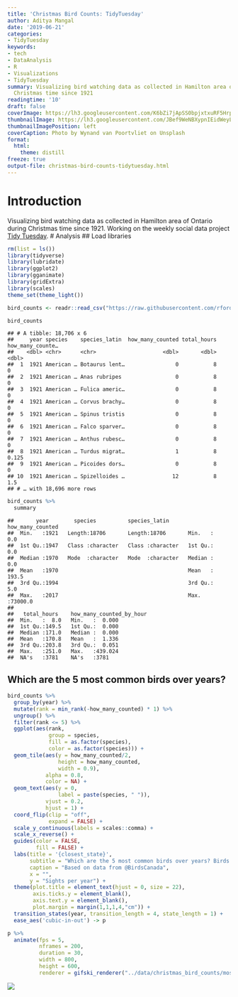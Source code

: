 ```yaml
---
title: 'Christmas Bird Counts: TidyTuesday'
author: Aditya Mangal
date: '2019-06-21'
categories:
- TidyTuesday
keywords:
- tech
- DataAnalysis
- R
- Visualizations
- TidyTuesday
summary: Visualizing bird watching data as collected in Hamilton area of Ontario during
  Christmas time since 1921
readingtime: '10'
draft: false
coverImage: https://lh3.googleusercontent.com/K6bZi7jApSS0bpjxtxuRF5HrpBw5YLUDiWlnVFrIhjY3Wqzrt6PzprlbEzRjDLZ11sStS6eISkmeg6nk44ZVV-X4g4ZFYx3QO7njbWd_NfEg_89NjdKOU__H9qWTbotQe34RmZyZd3_cw5UK00Fmf3LbTQnlUpmIam5EIy9T9m-Yweq09kxPPmjKTQmuZxx3wDzfNFgBHJ5B_FjQ4_NHnKnsWWHcjnR9TXrZ6GHtYt0sNSiMVvFki1KsTO3qxtl6Ecas-PrNgC8cXgiqp-Oe_U56KavqjDyyKmMEOJRRbi1SurquuqyLyCuZqWJQabQx4EXOMVwf53RoC38juXtfZZnpM6YAPnPdaWhjGXS1IcR7jXFelru9QGaPk_qTgc7l_3ysvStoig8Xfzbae2TTVK8z9YepwoT_JmbWIpmpTvr9ad6qMngMq6LPy-hAV4dvYDif4u3b3GY4pz68qKPfd0W1BnA7a7HG0iBIMsAhkd9lWhH629M6_p4FUNW1fm9pIzItMp9BIqZoe7ECmqmJgAdZTtXvTUY9B5rJC7Yazh5JKeuF3Q9dgx9u2kEq9YDk5GOD5ULkBv5cDNTBL9B-0KAvLkaagqGXhuHzFDTJvqssUEBHUdNeeNZBuEllc_6KhGkL_FXV4n-TJF3sWmpwkBExY8y7Px1n2_OGZvSY6jcIR_VTKtpYh_spyQtu-KNTwfvXW6BgyckPWQQekz0VqX3OaA=w2748-h1832-no
thumbnailImage: https://lh3.googleusercontent.com/JBef9WeNBXypnIEidWeyLQWwPMmTT2NYPn-OLjNQT-NojT-Zj8OhH6sWDL2I06vlj3SFkq_GrTGcvhcr6hFKlwQz0YBYManmFUJBw3XqgLkILgEjAe_NdS-_iV0RlZfoJwOk4U6NsqBsL1973fy25T6NAsq1jyYGaeNss_WJNQhlGn_zufeVMEAPuPZkRqKUokmxtfQH_ILk2sAJngfRREH-pJ-50y0WAP4Ex3s0eOrQ0QIH7zFO1sAoiuObvmBJtjW3aukky4zGAAwNvANiuURzVUbnM7PiY5IVYmkB494jB_4Vp0YtLF4v4Q2-t_idus25G_ZKdCf26tI3OB9BGMbPI8zYRNs7oVtPwNWqu1spBxcardCcLh0Hq0TI0tUwgWuxXxjto55KTp7g6M7lQizDGWlFsOwmGs8f-XsKk86AIPny-7wvl_yKZ9l0aFEpXM80-yA1r2QAlNZo5VcfH1dc6oxVy5YVV3MRPSox0MgG1dAnM9J8gr9ULXheQC1u-nZLXE-gEDA5mlqbwKe-H-sWHE_zv-6etpyvvq_DIeG3Cgy76SkndQndYZYA02amwZ53QodzmBgrsifulkedRbTjhfirH5ConjoKCglmoIuhbuKp9OE49A6UwCExhpeYY0OAcuLCKBWl4LbQZAzZEU7vB1hT0iNOAU6Y1SkMbhhRpsLDNR2tACHuturODfU1Q-B1OXZpAhCPXtZN3kiGL4RbHA=w750-h500-no
thumbnailImagePosition: left
coverCaption: Photo by Wynand van Poortvliet on Unsplash
format:
  html:
    theme: distill
freeze: true
output-file: christmas-bird-counts-tidytuesday.html
---
```


# Introduction
Visualizing bird watching data as collected in Hamilton area of Ontario during Christmas time since 1921.
Working on the weekly social data project [Tidy Tuesday](https://github.com/rfordatascience/tidytuesday/tree/master/data/2019/2019-06-18).
# Analysis
## Load libraries
```r
rm(list = ls())
library(tidyverse)
library(lubridate)
library(ggplot2)
library(gganimate)
library(gridExtra)
library(scales)
theme_set(theme_light())
```
```r
bird_counts <- readr::read_csv("https://raw.githubusercontent.com/rfordatascience/tidytuesday/master/data/2019/2019-06-18/bird_counts.csv")

bird_counts
```
```
## # A tibble: 18,706 x 6
##     year species    species_latin  how_many_counted total_hours how_many_counte…
##    <dbl> <chr>      <chr>                     <dbl>       <dbl>            <dbl>
##  1  1921 American … Botaurus lent…                0           8            0
##  2  1921 American … Anas rubripes                 0           8            0
##  3  1921 American … Fulica americ…                0           8            0
##  4  1921 American … Corvus brachy…                0           8            0
##  5  1921 American … Spinus tristis                0           8            0
##  6  1921 American … Falco sparver…                0           8            0
##  7  1921 American … Anthus rubesc…                0           8            0
##  8  1921 American … Turdus migrat…                1           8            0.125
##  9  1921 American … Picoides dors…                0           8            0
## 10  1921 American … Spizelloides …               12           8            1.5
## # … with 18,696 more rows
```
```r
bird_counts %>%
  summary
```
```
##       year        species          species_latin      how_many_counted
##  Min.   :1921   Length:18706       Length:18706       Min.   :    0.0
##  1st Qu.:1947   Class :character   Class :character   1st Qu.:    0.0
##  Median :1970   Mode  :character   Mode  :character   Median :    0.0
##  Mean   :1970                                         Mean   :  193.5
##  3rd Qu.:1994                                         3rd Qu.:    5.0
##  Max.   :2017                                         Max.   :73000.0
##
##   total_hours    how_many_counted_by_hour
##  Min.   :  8.0   Min.   :  0.000
##  1st Qu.:149.5   1st Qu.:  0.000
##  Median :171.0   Median :  0.000
##  Mean   :170.8   Mean   :  1.336
##  3rd Qu.:203.8   3rd Qu.:  0.051
##  Max.   :251.0   Max.   :439.024
##  NA's   :3781    NA's   :3781
```
## Which are the 5 most common birds over years?
```r
bird_counts %>%
  group_by(year) %>%
  mutate(rank = min_rank(-how_many_counted) * 1) %>%
  ungroup() %>%
  filter(rank <= 5) %>%
  ggplot(aes(rank,
             group = species,
             fill = as.factor(species),
             color = as.factor(species))) +
  geom_tile(aes(y = how_many_counted/2,
                height = how_many_counted,
                width = 0.9),
            alpha = 0.8,
            color = NA) +
  geom_text(aes(y = 0,
                label = paste(species, " ")),
            vjust = 0.2,
            hjust = 1) +
  coord_flip(clip = "off",
             expand = FALSE) +
  scale_y_continuous(labels = scales::comma) +
  scale_x_reverse() +
  guides(color = FALSE,
         fill = FALSE) +
  labs(title = '{closest_state}',
       subtitle = "Which are the 5 most common birds over years? Birds seen in the Hamilton area of Ontario during Christmas since 1921",
       caption = "Based on data from @BirdsCanada",
       x = "",
       y = "Sights per year") +
  theme(plot.title = element_text(hjust = 0, size = 22),
        axis.ticks.y = element_blank(),
        axis.text.y = element_blank(),
        plot.margin = margin(1,1,1,4,"cm")) +
  transition_states(year, transition_length = 4, state_length = 1) +
  ease_aes('cubic-in-out') -> p
```
```r
p %>%
  animate(fps = 5,
          nframes = 200,
          duration = 30,
          width = 800,
          height = 600,
          renderer = gifski_renderer("../data/christmas_bird_counts/most_common.gif"))
```
<img src="/post/2019-06-21-christmas-bird-counts-tidytuesday_files/figure-html/unnamed-chunk-5-1.gif" /><!-- -->
